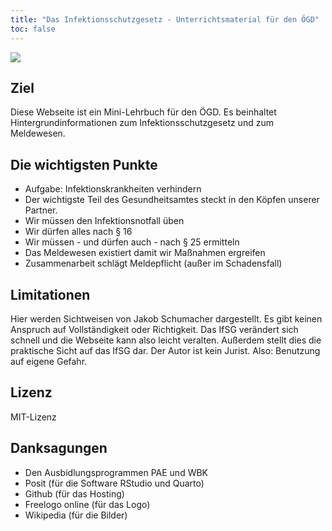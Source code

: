 ```yaml
---
title: "Das Infektionsschutzgesetz - Unterrichtsmaterial für den ÖGD"
toc: false
---
```

![](images/logo.png)

##  Ziel
Diese Webseite ist ein Mini-Lehrbuch für den ÖGD. Es beinhaltet Hintergrundinformationen zum Infektionsschutzgesetz und zum Meldewesen.

::: {.callout-tip}
## Die wichtigsten Punkte
* Aufgabe: Infektionskrankheiten verhindern
* Der wichtigste Teil des Gesundheitsamtes steckt in den Köpfen unserer Partner.
* Wir müssen den Infektionsnotfall üben
* Wir dürfen alles nach § 16
* Wir müssen - und dürfen auch - nach § 25 ermitteln
* Das Meldewesen existiert damit wir Maßnahmen ergreifen
* Zusammenarbeit schlägt Meldepflicht (außer im Schadensfall)
:::

## Limitationen
Hier werden Sichtweisen von Jakob Schumacher dargestellt. Es gibt keinen Anspruch auf Vollständigkeit oder Richtigkeit. Das IfSG verändert sich schnell und die Webseite kann also leicht veralten. Außerdem stellt dies die praktische Sicht auf das IfSG dar. Der Autor ist kein Jurist. Also: Benutzung auf eigene Gefahr.

## Lizenz
MIT-Lizenz 

## Danksagungen
* Den Ausbidlungsprogrammen PAE und WBK
* Posit (für die Software RStudio und Quarto)
* Github (für das Hosting)
* Freelogo online (für das Logo)
* Wikipedia (für die Bilder)
